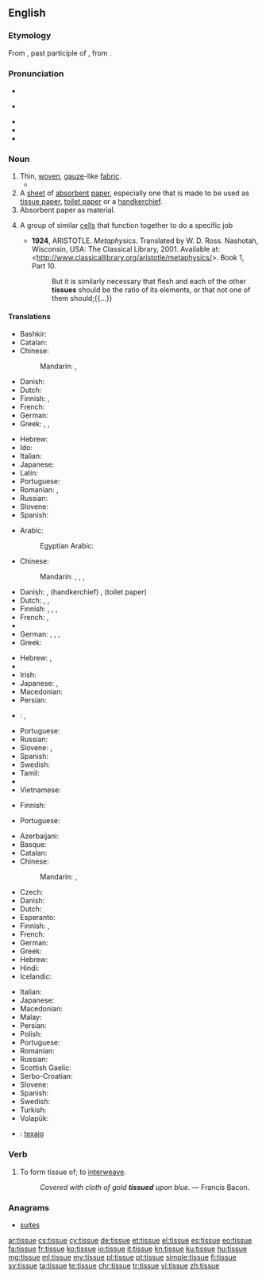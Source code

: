 ==English==

===Etymology===
From {{etyl|fro|en}} {{term|tissu|lang=fro}}, past participle of {{term|tistre}}, from {{etyl|la|en}} {{term|texere|lang=la}}.

===Pronunciation===
* {{IPA|/ˈtɪsjuː/}}
* {{a|GenAm}} {{IPA|/ˈtɪʃjuː/}}
* {{audio|en-us-tissue.ogg|Audio (US)}}
* {{audio|En-uk-tissue.ogg|Audio (UK)}}
* {{rhymes|ɪsjuː|ɪʃjuː}}

===Noun===
{{en-noun}}

# Thin, [[woven]], [[gauze]]-like [[fabric]].
#* {{quote-book|year=1963|author={{w|Margery Allingham}}|title={{w|The China Governess}}
|chapter=17|url=http://openlibrary.org/works/OL2004261W
|passage=The face which emerged was not reassuring. It was blunt and grey, the nose springing thick and flat from high on the frontal bone of the forehead, whilst his eyes were narrow slits of dark in a tight bandage of '''tissue'''.&nbsp;[…].}}
# A [[sheet]] of [[absorbent]] [[paper]], especially one that is made to be used as [[tissue paper]], [[toilet paper]] or a [[handkerchief]].
# Absorbent paper as material.
# {{context|biology|lang=en}} A group of similar [[cells]] that function together to do a specific job
#* '''1924''', ARISTOTLE. ''Metaphysics''. Translated by W. D. Ross. Nashotah, Wisconsin, USA: The Classical Library, 2001. Available at: <http://www.classicallibrary.org/aristotle/metaphysics/>. Book 1, Part 10.
#*: But it is similarly necessary that flesh and each of the other '''tissues''' should be the ratio of its elements, or that not one of them should;{{...}}

====Translations====
{{trans-top|woven fabric}}
* Bashkir: {{t|ba|туҡыма}}
* Catalan: {{t+|ca|teixit|m}}
* Chinese:
*: Mandarin: {{t|cmn|組織|sc=Hani}}, {{t|cmn|组织|tr=zǔzhī|sc=Hani}}
* Danish: {{t|da|stof}}
* Dutch: {{t+|nl|weefsel|n}}
* Finnish: {{t|fi|harsokangas}}, {{t|fi|harsokudos}}
* French: {{t+|fr|tissu|m}}
* German: {{t+|de|Gewebe|n}}
* Greek: {{t+|el|ύφασμα|n|sc=Grek}}, {{t+|el|πλέγμα|n|sc=Grek}}, {{t+|el|ορμαθός|m|sc=Grek}}
{{trans-mid}}
* Hebrew: {{t+|he|רקמה|f}}
* Ido: {{t+|io|texajo|m}}
* Italian: {{t+|it|tessuto}}
* Japanese: {{t|ja|織物|tr=おりもの, orimono}}
* Latin: {{t|la|textus}}
* Portuguese: {{t+|pt|tecido|m}}
* Romanian: {{t|ro|batistă|f}}, {{t|ro|șervețel|n}}
* Russian: {{t+|ru|ткань|f|tr=tkanʹ|sc=Cyrl}}
* Slovene: {{t+|sl|robec|m}}
* Spanish: {{t+|es|tejido|m}}
{{trans-bottom}}

{{trans-top|sheet of absorbent paper}}
* Arabic: {{t|ar|مندل|m|tr=mindil}}
*: Egyptian Arabic: {{t|arz|منديل|m|tr=mandil|sc=Arab}}
* Chinese:
*: Mandarin: {{t|cmn|面巾紙|sc=Hani}}, {{t|cmn|面巾纸|tr=miànjīnzhǐ|sc=Hani}}, {{t|cmn|紙巾|sc=Hani}}, {{t|cmn|纸巾|tr=zhǐjīn|sc=Hani}}
* Danish: {{t+|da|serviet}}, (handkerchief) {{t|da|lommetørklæde}}, (toilet paper) {{t+|da|toiletpapir}}
* Dutch: {{t+|nl|zakdoek|m}}, {{t|nl|papieren zakdoekje|n}}, {{t|nl|tissue|m}}
* Finnish: {{t+|fi|talouspaperi}}, {{t|fi|paperiliina}}, {{qualifier|handkerchief}} {{t|fi|paperinenäliina}}, {{qualifier|sheet of toilet paper}} {{t|fi|vessapaperiarkki}}
* French: {{t|fr|mouchoir en papier|m}}, {{t+|fr|kleenex|m}}
* {{trreq|ka}}
* German: {{t+|de|Papier|n}}, {{t+|de|Tuch|n}}, {{qualifier|toilet paper}} {{t+|de|Toilettenpapier|n}}, {{qualifier|handkerchief}} {{t+|de|Taschentuch|n}}
* Greek: {{t+|el|χαρτί|n|sc=Grek}}
{{trans-mid}}
* Hebrew: {{t|he|טישו|m|sc=Hebr}}, {{t|he|נייר סופג|m|sc=Hebr}}
* {{trreq|hu}}
* Irish: {{t|ga|ciarsúr páipéir|m}}
* Japanese: {{t|ja|ティッシュペーパー|tr=tisshu pēpā}}, {{t|ja|ティッシュ|tr=tisshu|sc=Jpan}}
* Macedonian: {{t|mk|салфетка|f|tr=salfétka}}
* Persian: {{t+|fa|دستمال|tr=dastmal}}
* {{ttbc|pl}}: {{t|pl|[[chusteczka]] [[higieniczna]]|f}} <!-- was "[[chusteczka]] [[higieniczna]]" - assumed sum-of-parts; if an idiom, remove the wikilinks to the individual words. see [[User:Kephir/gadgets/xte#Translation_fixing]] -->, {{t+|pl|chusteczka|f}}
* Portuguese: {{t|pt|lenço de papel}}
* Russian: {{t+|ru|салфетка|f|tr=salfétka|sc=Cyrl}}
* Slovene: {{t+|sl|robec|m}}, {{t|sl|robček|m}}
* Spanish: {{t+|es|tejido|m}}
* Swedish: {{t+|sv|näsduk|c}}
* Tamil: {{t|ta|மெல்லிழுப்புத்தாள்|tr=mellizhuppuththaaL|sc=Taml}}
* {{trreq|uk}}
* Vietnamese: {{t|vi|khăn giấy}}
{{trans-bottom}}

{{trans-top|paper material}}
* Finnish: {{t|fi|pehmopaperi}}
{{trans-mid}}
* Portuguese: {{t|pt|[[papel]] [[absorvente]]|m}}
{{trans-bottom}}

{{trans-top|aggregation of cells}}
* Azerbaijani: {{t|az|toxuma}}
* Basque: {{t+|eu|ehun}}
* Catalan: {{t+|ca|teixit|m}}
* Chinese:
*: Mandarin: {{t|cmn|組織|sc=Hani}}, {{t|cmn|组织|tr=zǔzhī|sc=Hani}}
* Czech: {{t+|cs|tkáň|f}}
* Danish: {{t+|da|væv|n}}
* Dutch: {{t+|nl|weefsel|n}}
* Esperanto: {{t|eo|histo}}
* Finnish: {{t+|fi|kudos}}, {{t|fi|solukko}}
* French: {{t+|fr|tissu|m}}
* German: {{t+|de|Gewebe|n}}
* Greek: {{t+|el|ιστός|m|sc=Grek}}
* Hebrew: {{t+|he|רקמה|f|sc=Hebr}}
* Hindi: {{t|hi|ऊतक|m|tr=ūtak}}
* Icelandic: {{t+|is|vefur|m}}
{{trans-mid}}
* Italian: {{t+|it|tessuto|m}}
* Japanese: {{t+|ja|組織|tr=そしき, soshiki}}
* Macedonian: {{t|mk|ткиво|n|tr=tkívo|sc=Cyrl}}
* Malay: {{t|ms|tisu}}
* Persian: {{t+|fa|بافت|tr=baaft|sc=Arab}}
* Polish: {{t+|pl|tkanka|f}}
* Portuguese: {{t+|pt|tecido|m}}
* Romanian: {{t|ro|țesut|n}}
* Russian: {{t+|ru|ткань|f|tr=tkanʹ|sc=Cyrl}}
* Scottish Gaelic: {{t|gd|maothran|m}}
* Serbo-Croatian: {{t|sh|ткиво|n|tr=tkivo|sc=Cyrl}}
* Slovene: {{t+|sl|tkivo|n}}
* Spanish: {{t+|es|tejido|m}}
* Swedish: {{t+|sv|vävnad|c}}
* Turkish: {{t+|tr|doku}}
* Volapük: {{t|vo|histun}}
{{trans-bottom}}

{{checktrans}}
* {{ttbc|io}}: [[texajo]]

===Verb===
{{en-verb|tissu|ed}}

# To form tissue of; to [[interweave]].
#: ''Covered with cloth of gold '''tissued''' upon blue.'' &mdash; Francis Bacon.

===Anagrams===
* [[suites#English|suites]]

[[ar:tissue]]
[[cs:tissue]]
[[cy:tissue]]
[[de:tissue]]
[[et:tissue]]
[[el:tissue]]
[[es:tissue]]
[[eo:tissue]]
[[fa:tissue]]
[[fr:tissue]]
[[ko:tissue]]
[[io:tissue]]
[[it:tissue]]
[[kn:tissue]]
[[ku:tissue]]
[[hu:tissue]]
[[mg:tissue]]
[[ml:tissue]]
[[my:tissue]]
[[pl:tissue]]
[[pt:tissue]]
[[simple:tissue]]
[[fi:tissue]]
[[sv:tissue]]
[[ta:tissue]]
[[te:tissue]]
[[chr:tissue]]
[[tr:tissue]]
[[vi:tissue]]
[[zh:tissue]]